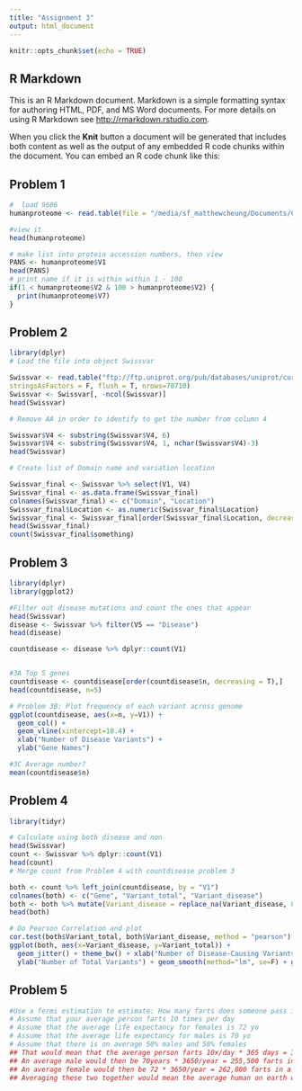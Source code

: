 ```yaml
---
title: "Assignment 3"
output: html_document
---
```


```r
knitr::opts_chunk$set(echo = TRUE)
```

## R Markdown

This is an R Markdown document. Markdown is a simple formatting syntax for authoring HTML, PDF, and MS Word documents. For more details on using R Markdown see <http://rmarkdown.rstudio.com>.

When you click the **Knit** button a document will be generated that includes both content as well as the output of any embedded R code chunks within the document. You can embed an R code chunk like this:

## Problem 1
```r
#  load 9606
humanproteome <- read.table(file = "/media/sf_matthewcheung/Documents/CB2-101/problemset3/9606.tsv", sep = "\t", header = F)

#view it
head(humanproteome)

# make list into protein accession numbers, then view
PANS <- humanproteome$V1
head(PANS)
# print name if it is within within 1 - 100 
if(1 < humanproteome$V2 & 100 > humanproteome$V2) {
  print(humanproteome$V7)
}  

```

## Problem 2 
```r
library(dplyr)
# Load the file into object Swissvar

Swissvar <- read.table("ftp://ftp.uniprot.org/pub/databases/uniprot/current_release/knowledgebase/variants/humsavar.txt", header = F, skip = 49, sep = "", fill = T,
stringsAsFactors = F, flush = T, nrows=78710)
Swissvar <- Swissvar[, -ncol(Swissvar)]
head(Swissvar)

# Remove AA in order to identify to get the number from column 4

Swissvar$V4 <- substring(Swissvar$V4, 6)
Swissvar$V4 <- substring(Swissvar$V4, 1, nchar(Swissvar$V4)-3)
head(Swissvar)

# Create list of Domain name and variation location

Swissvar_final <- Swissvar %>% select(V1, V4) 
Swissvar_final <- as.data.frame(Swissvar_final)
colnames(Swissvar_final) <- c("Domain", "Location")
Swissvar_final$Location <- as.numeric(Swissvar_final$Location)
Swissvar_final <- Swissvar_final[order(Swissvar_final$Location, decreasing = T),]
head(Swissvar_final)
count(Swissvar_final$something)
```

## Problem 3 
```r
library(dplyr)
library(ggplot2)

#Filter out disease mutations and count the ones that appear
head(Swissvar)
disease <- Swissvar %>% filter(V5 == "Disease")
head(disease)

countdisease <- disease %>% dplyr::count(V1)


#3A Top 5 genes
countdisease <- countdisease[order(countdisease$n, decreasing = T),]
head(countdisease, n=5)

# Problem 3B: Plot frequency of each variant across genome
ggplot(countdisease, aes(x=n, y=V1)) +
  geom_col() +
  geom_vline(xintercept=10.4) +
  xlab("Number of Disease Variants") +
  ylab("Gene Names")

#3C Average number?
mean(countdisease$n)
```

## Problem 4 
```r
library(tidyr)

# Calculate using both disease and non
head(Swissvar)
count <- Swissvar %>% dplyr::count(V1)
head(count)
# Merge count from Problem 4 with countdisease problem 3

both <- count %>% left_join(countdisease, by = "V1")
colnames(both) <- c("Gene", "Variant_total", "Variant_disease")
both <- both %>% mutate(Variant_disease = replace_na(Variant_disease, 0))
head(both)

# Do Pearson Correlation and plot
cor.test(both$Variant_total, both$Variant_disease, method = "pearson")
ggplot(both, aes(x=Variant_disease, y=Variant_total)) +
  geom_jitter() + theme_bw() + xlab("Number of Disease-Causing Variants") +
  ylab("Number of Total Variants") + geom_smooth(method="lm", se=F) + ggtitle("Total Variants vs Disease-Causing Variants")

```

## Problem 5 
```r
#Use a fermi estimation to estimate: How many farts does someone pass in their lifetime?
# Assume that your average person farts 10 times per day
# Assume that the average life expectancy for females is 72 yo
# Assume that the average life expectancy for males is 70 yo
# Assume that there is on average 50% males and 50% females
## That would mean that the average person farts 10x/day * 365 days = 3650 times per year.
## An average male would then be 70years * 3650/year = 255,500 farts in a lifetime
## An average female would then be 72 * 3650/year = 262,800 farts in a lifetime
## Averaging these two together would mean the average human on earth would pass gass about 259,150 times in their life. Tha'ts a lot!!
```


